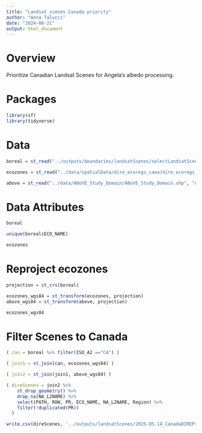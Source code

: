 ```yaml
---
title: "Landsat scenes Canada priority"
author: "Anna Talucci"
date: "2024-08-21"
output: html_document
---
```



# Overview

Prioritize Canadian Landsat Scenes for Angela's albedo processing.

# Packages

```r
library(sf)
library(tidyverse)
```

# Data

```r
boreal = st_read("../outputs/boundaries/landsatScenes/selectLandsatScenes.shp", "selectLandsatScenes")
```

```r
ecozones = st_read("../data/spatialData/dire_ecoregs_caea/dire_ecoregs_caea.shp", "dire_ecoregs_caea")
```

```r
above = st_read("../data/ABoVE_Study_Domain/ABoVE_Study_Domain.shp", "ABoVE_Study_Domain")
```

# Data Attributes

```r
boreal
```

```r
unique(boreal$ECO_NAME)
```

```r
ecozones
```

# Reproject ecozones

```r
projection = st_crs(boreal)
```

```r
ecozones_wgs84 = st_transform(ecozones, projection)
above_wgs84 = st_transform(above, projection)
```

```r
ecozones_wgs84
```
# Filter Scenes to Canada

```r
( can = boreal %>% filter(ISO_A2 =="CA") )
```


```r
( join1 = st_join(can, ecozones_wgs84) )
```

```r
( join2 = st_join(join1, above_wgs84) )
```

```r
( direScenes = join2 %>% 
    st_drop_geometry() %>% 
    drop_na(NA_L2NAME) %>% 
    select(PATH, ROW, PR, ECO_NAME, NA_L2NAME, Region) %>% 
    filter(!duplicated(PR))
  )
```

```r
write.csv(direScenes, '../outputs/landsatScenes/2025-05-14_CanadaDIREPriorityABoVERegion.csv', row.names=F)
```
